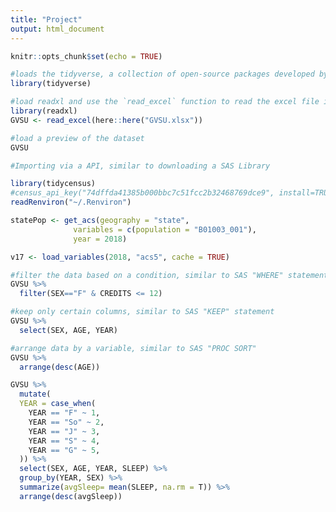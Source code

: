 ```yaml
---
title: "Project"
output: html_document
---
```


```r
knitr::opts_chunk$set(echo = TRUE)
```

```r
#loads the tidyverse, a collection of open-source packages developed by Hadley Wickham and his team.
library(tidyverse)

#load readxl and use the `read_excel` function to read the excel file in
library(readxl)
GVSU <- read_excel(here::here("GVSU.xlsx"))

#load a preview of the dataset
GVSU

#Importing via a API, similar to downloading a SAS Library

library(tidycensus)
#census_api_key("74dffda41385b000bbc7c51fcc2b32468769dce9", install=TRUE)
readRenviron("~/.Renviron")

statePop <- get_acs(geography = "state", 
              variables = c(population = "B01003_001"), 
              year = 2018)

v17 <- load_variables(2018, "acs5", cache = TRUE)
```
```r
#filter the data based on a condition, similar to SAS "WHERE" statement
GVSU %>% 
  filter(SEX=="F" & CREDITS <= 12)

#keep only certain columns, similar to SAS "KEEP" statement
GVSU %>% 
  select(SEX, AGE, YEAR)

#arrange data by a variable, similar to SAS "PROC SORT"
GVSU %>% 
  arrange(desc(AGE))
```

```r
GVSU %>%
  mutate(
  YEAR = case_when(
    YEAR == "F" ~ 1,
    YEAR == "So" ~ 2,
    YEAR == "J" ~ 3,
    YEAR == "S" ~ 4,
    YEAR == "G" ~ 5,
  )) %>%
  select(SEX, AGE, YEAR, SLEEP) %>%
  group_by(YEAR, SEX) %>%
  summarize(avgSleep= mean(SLEEP, na.rm = T)) %>%
  arrange(desc(avgSleep))
```

